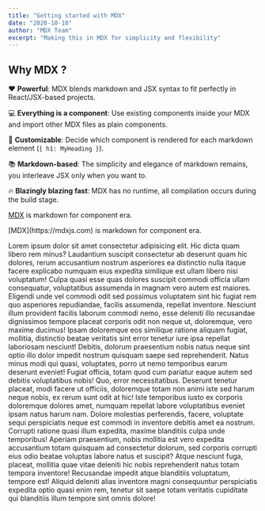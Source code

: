 ```yaml
---
title: "Getting started with MDX"
date: "2020-10-10"
author: "MDX Team"
excerpt: "Making this in MDX for simplicity and flexibility"
---
```



## Why MDX ?

❤️ **Powerful**: MDX blends markdown and JSX syntax to fit perfectly in
React/JSX-based projects.

💻 **Everything is a component**: Use existing components inside your
MDX and import other MDX files as plain components.

🔧 **Customizable**: Decide which component is rendered for each markdown
element (`{ h1: MyHeading }`).

📚 **Markdown-based**: The simplicity and elegance of markdown remains,
you interleave JSX only when you want to.

🔥 **Blazingly blazing fast**: MDX has no runtime, all compilation occurs
during the build stage.

[MDX](https://mdxjs.com) is markdown for component era.

<MyBackground>
  [MDX](https://mdxjs.com) is markdown for component era.
</MyBackground>
<MyButton text="Click" />

Lorem ipsum dolor sit amet consectetur adipisicing elit. Hic dicta quam libero
rem minus? Laudantium suscipit consectetur ab deserunt quam hic dolores, rerum
accusantium nostrum asperiores ea distinctio nulla itaque facere explicabo
numquam eius expedita similique est ullam libero nisi voluptatum! Culpa quasi
esse quas dolores suscipit commodi officia ullam consequatur, voluptatibus
assumenda in magnam vero autem est maiores. Eligendi unde vel commodi odit sed
possimus voluptatem sint hic fugiat rem quo asperiores repudiandae, facilis
assumenda, repellat inventore. Nesciunt illum provident facilis laborum commodi
nemo, esse deleniti illo recusandae dignissimos tempore placeat corporis odit
non neque ut, doloremque, vero maxime ducimus! Ipsam doloremque eos similique
ratione aliquam fugiat, mollitia, distinctio beatae veritatis sint error tenetur
iure ipsa repellat laboriosam nesciunt! Debitis, dolorum praesentium nobis natus
neque sint optio illo dolor impedit nostrum quisquam saepe sed reprehenderit.
Natus minus modi qui quasi, voluptates, porro ut nemo temporibus earum deserunt
eveniet! Fugiat officia, totam quod cum pariatur eaque autem sed debitis
voluptatibus nobis! Quo, error necessitatibus. Deserunt tenetur placeat, modi
facere ut officiis, doloremque totam non animi iste sed harum neque nobis, ex
rerum sunt odit at hic! Iste temporibus iusto ex corporis doloremque dolores
amet, numquam repellat labore voluptatibus eveniet ipsam natus harum nam. Dolore
molestias perferendis, facere, voluptate sequi perspiciatis neque est commodi in
inventore debitis amet ea nostrum. Corrupti ratione quasi illum expedita, maxime
blanditiis culpa unde temporibus! Aperiam praesentium, nobis mollitia est vero
expedita accusantium totam quisquam ad consectetur dolorum, sed corporis
corrupti eius odio beatae voluptas labore natus et suscipit? Atque nesciunt
fuga, placeat, mollitia quae vitae deleniti hic nobis reprehenderit natus totam
tempora inventore! Recusandae impedit atque blanditiis voluptatum, tempore est!
Aliquid deleniti alias inventore magni consequuntur perspiciatis expedita optio
quasi enim rem, tenetur sit saepe totam veritatis cupiditate qui blanditiis
illum tempore sint omnis dolore!
